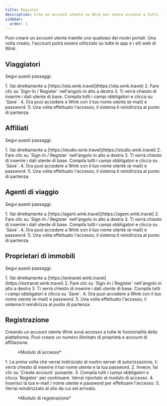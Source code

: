 ```yaml
---
title: Register
description: Crea un account utente su Wink per avere accesso a tutti i nostri servizi.
sidebar:
  order: 1
---
```


Puoi creare un account utente tramite uno qualsiasi dei nostri portali. Una volta creato, l'account potrà essere utilizzato su tutte le app e i siti web di Wink.

## Viaggiatori

Segui questi passaggi:

<Steps>
  1. Vai direttamente a [https://ota.wink.travel](https://ota.wink.travel)
  2. Fare clic su `Sign-In / Register` nell'angolo in alto a destra
  3. Ti verrà chiesto di inserire i dati utente di base. Compila tutti i campi obbligatori e clicca su `Save`.
  4. Ora puoi accedere a Wink con il tuo nome utente (e-mail) e password.
  5. Una volta effettuato l'accesso, il sistema ti reindirizza al punto di partenza.
</Steps>


## Affiliati

Segui questi passaggi:

<Steps>
  1. Vai direttamente a [https://studio.wink.travel](https://studio.wink.travel)
  2. Fare clic su `Sign-In / Register` nell'angolo in alto a destra
  3. Ti verrà chiesto di inserire i dati utente di base. Compila tutti i campi obbligatori e clicca su `Save`.
  4. Ora puoi accedere a Wink con il tuo nome utente (e-mail) e password.
  5. Una volta effettuato l'accesso, il sistema ti reindirizza al punto di partenza.
</Steps>


## Agenti di viaggio

Segui questi passaggi:

<Steps>
  1. Vai direttamente a [https://agent.wink.travel](https://agent.wink.travel)
  2. Fare clic su `Sign-In / Register` nell'angolo in alto a destra
  3. Ti verrà chiesto di inserire i dati utente di base. Compila tutti i campi obbligatori e clicca su `Save`.
  4. Ora puoi accedere a Wink con il tuo nome utente (e-mail) e password.
  5. Una volta effettuato l'accesso, il sistema ti reindirizza al punto di partenza.
</Steps>


## Proprietari di immobili

Segui questi passaggi:

<Steps>
  1. Vai direttamente a [https://extranet.wink.travel](https://extranet.wink.travel)
  2. Fare clic su `Sign-In / Register` nell'angolo in alto a destra
  3. Ti verrà chiesto di inserire i dati utente di base. Compila tutti i campi obbligatori e clicca su `Save`.
  4. Ora puoi accedere a Wink con il tuo nome utente (e-mail) e password.
  5. Una volta effettuato l'accesso, il sistema ti reindirizza al punto di partenza.
</Steps>


## Registrazione

Creando un account utente Wink avrai accesso a tutte le funzionalità della piattaforma. Puoi creare un numero illimitato di proprietà e account di affiliazione.

<figure>
  <CloudinaryImage width="350" height="553" resize="scale" quality="best" alt="Registrazione" src="academy/sign-in" errorImage="noimage_opaque_nyrtl0.png" />

  <figcaption>*Modulo di accesso*</figcaption>
</figure>


<Steps>
  1. La prima volta che verrai indirizzato al nostro server di autorizzazione, ti verrà chiesto di inserire il tuo nome utente e la tua password.
  2. Invece, fai clic su `Create account` pulsante.
  3. Compila tutti i campi obbligatori e clicca `Register` per continuare. Verrai riportato al modulo di accesso.
  4. Inserisci la tua e-mail / nome utente e password per effettuare l'accesso.
  5. Verrai reindirizzato al sito da cui sei arrivato.
</Steps>


<figure>
  <CloudinaryImage width="350" height="615" resize="scale" quality="best" alt="Registro" src="academy/register" errorImage="noimage_opaque_nyrtl0.png" />

  <figcaption>*Modulo di registrazione*</figcaption>
</figure>

